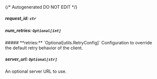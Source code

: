 {/* Autogenerated DO NOT EDIT  */}

##### **request_id:** `str`

##### **num_retries:** `Optional[int]`

<Collapsible>
    ##### **retries:** `Optional[utils.RetryConfig]`
    Configuration to override the default retry behavior of the client.
    <Collapsible.Break/>
    <Retryconfig/>
</Collapsible>

##### **server_url:** `Optional[str]`
An optional server URL to use.

